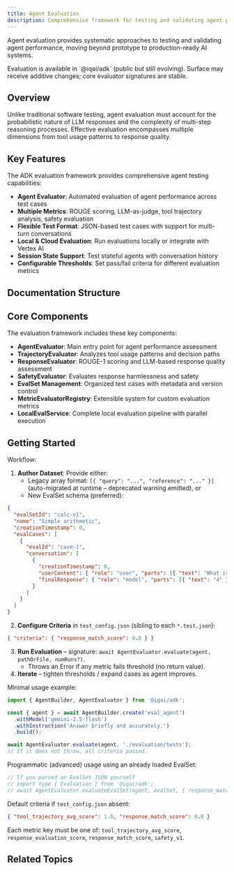 ```yaml
---
title: Agent Evaluation
description: Comprehensive framework for testing and validating agent performance across scenarios
---
```



Agent evaluation provides systematic approaches to testing and validating agent performance, moving beyond prototype to production-ready AI systems.

<Callout type="info" title="Status">
Evaluation is available in `@iqai/adk` (public but still evolving). Surface may receive additive changes; core evaluator signatures are stable.
</Callout>

## Overview

Unlike traditional software testing, agent evaluation must account for the probabilistic nature of LLM responses and the complexity of multi-step reasoning processes. Effective evaluation encompasses multiple dimensions from tool usage patterns to response quality.

## Key Features

The ADK evaluation framework provides comprehensive agent testing capabilities:

- **Agent Evaluator**: Automated evaluation of agent performance across test cases
- **Multiple Metrics**: ROUGE scoring, LLM-as-judge, tool trajectory analysis, safety evaluation
- **Flexible Test Format**: JSON-based test cases with support for multi-turn conversations
- **Local & Cloud Evaluation**: Run evaluations locally or integrate with Vertex AI
- **Session State Support**: Test stateful agents with conversation history
- **Configurable Thresholds**: Set pass/fail criteria for different evaluation metrics

## Documentation Structure

<Cards>
  <Card
    title="📋 Evaluation Concepts"
    description="Core principles and challenges in agent evaluation"
    href="/docs/framework/evaluation/evaluation-concepts"
  />

  <Card
    title="🧪 Testing Agents"
    description="Current approaches and future automated testing methods"
    href="/docs/framework/evaluation/testing-agents"
  />

  <Card
    title="📊 Metrics and Scoring"
    description="Measurement approaches for trajectory and response quality"
    href="/docs/framework/evaluation/metrics-and-scoring"
  />

  <Card
    title="🎯 Evaluation Patterns"
    description="Domain-specific evaluation strategies and best practices"
    href="/docs/framework/evaluation/evaluation-patterns"
  />
</Cards>

## Core Components

The evaluation framework includes these key components:

- **AgentEvaluator**: Main entry point for agent performance assessment
- **TrajectoryEvaluator**: Analyzes tool usage patterns and decision paths
- **ResponseEvaluator**: ROUGE-1 scoring and LLM-based response quality assessment
- **SafetyEvaluator**: Evaluates response harmlessness and safety
- **EvalSet Management**: Organized test cases with metadata and version control
- **MetricEvaluatorRegistry**: Extensible system for custom evaluation metrics
- **LocalEvalService**: Complete local evaluation pipeline with parallel execution

## Getting Started

Workflow:

1. **Author Dataset**: Provide either:
   - Legacy array format: `[{ "query": "...", "reference": "..." }]` (auto-migrated at runtime – deprecated warning emitted), or
   - New EvalSet schema (preferred):
```json
{
  "evalSetId": "calc-v1",
  "name": "Simple arithmetic",
  "creationTimestamp": 0,
  "evalCases": [
    {
      "evalId": "case-1",
      "conversation": [
        {
          "creationTimestamp": 0,
          "userContent": { "role": "user", "parts": [{ "text": "What is 2 + 2?" }] },
          "finalResponse": { "role": "model", "parts": [{ "text": "4" }] }
        }
      ]
    }
  ]
}
```
2. **Configure Criteria** in `test_config.json` (sibling to each `*.test.json`):
```json
{ "criteria": { "response_match_score": 0.8 } }
```
3. **Run Evaluation** – signature: `await AgentEvaluator.evaluate(agent, pathOrFile, numRuns?)`.
   - Throws an Error if any metric fails threshold (no return value).
4. **Iterate** – tighten thresholds / expand cases as agent improves.

Minimal usage example:
```typescript
import { AgentBuilder, AgentEvaluator } from '@iqai/adk';

const { agent } = await AgentBuilder.create('eval_agent')
  .withModel('gemini-2.5-flash')
  .withInstruction('Answer briefly and accurately.')
  .build();

await AgentEvaluator.evaluate(agent, './evaluation/tests');
// If it does not throw, all criteria passed.
```

Programmatic (advanced) usage using an already loaded EvalSet:
```typescript
// If you parsed an EvalSet JSON yourself
// import type { Evaluation } from '@iqai/adk';
// await AgentEvaluator.evaluateEvalSet(agent, evalSet, { response_match_score: 0.8 });
```

Default criteria if `test_config.json` absent:
```json
{ "tool_trajectory_avg_score": 1.0, "response_match_score": 0.8 }
```

Each metric key must be one of: `tool_trajectory_avg_score`, `response_evaluation_score`, `response_match_score`, `safety_v1`.

## Related Topics

<Cards>
  <Card
    title="🤖 Agents"
    description="Learn about different agent types and their capabilities"
    href="/docs/framework/agents"
  />

  <Card
    title="🔧 Tools"
    description="Understand tool integration and usage patterns"
    href="/docs/framework/tools"
  />

  <Card
    title="💬 Sessions"
    description="Session management for conversation tracking"
    href="/docs/framework/sessions"
  />

  <Card
    title="📋 Callbacks"
    description="Event handling and agent lifecycle management"
    href="/docs/framework/callbacks"
  />
</Cards>